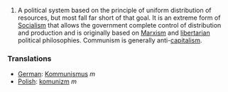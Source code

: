 #A political system based on the principle of uniform distribution of resources, but most fall far short of that goal.  It is an extreme form of [[Socialism]] that allows the government complete control of distribution and production and is originally based on [[Marxism]] and [[libertarian]] political philosophies.  Communism is generally anti-[[capitalism]].


===Translations===
*[[German]]: [[Kommunismus]] ''m''
* [[Polish]]: [[komunizm]] ''m''